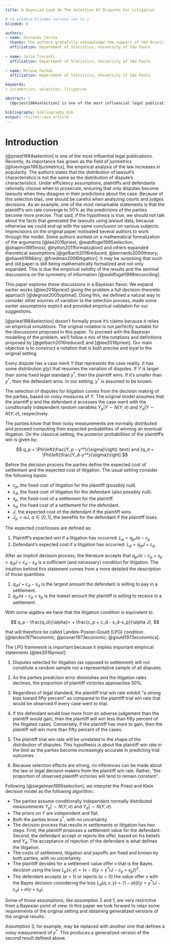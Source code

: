 ```yaml
---
title: A Bayesian Look On The Selection Of Disputes For Litigation

# to produce blinded version set to 1
blinded: 0

authors: 
- name: Fernando Correa
  thanks: The authors gratefully acknowledge the support of the Brazilian Jurimetrics Association for the support of this research.
  affiliation: Department of Statistics, University of São Paulo
  
- name: Julio Trecenti
  affiliation: Department of Statistics, University of São Paulo
  
- name: Milene Farhat
  affiliation: Department of Statistics, University of São Paulo

keywords:
- jurimetrics, selection, litigation

abstract: |
  [@priest1984selection] is one of the most influencial legal publications of all time. The authors states that the distribution of lawsuits is not the same as the distribution of disputes. Under efficiency and simmetry assumptions, plaintiffs and defendants rationally choose when to prosecute, ensuring that only highly unpredictable disputes becomes lawsuits. Because of its empirical importance, several authors worked through the original example with many interests. Some authors worked on a mathematical formalization of the arguments [@lee2016priest; @waldfogel1995selection; @shapiro1995most; @hylton2011formalization] and others expanded theoretical assumptions [@gelbach2016reduced; @bernardo2000theory; @shavell1996any; @friedman2006litigation]. This paper explores these discussions in a Bayesian flavor. We defined a natural way to consider other sources of variation to the selection process, made the assumptions explicit and provided empirical validation for our suggestions.

bibliography: bibliography.bib
output: rticles::asa_article
---
```


# Introduction

[@priest1984selection] is one of the most influential legal publications. Recently, its importance has grown as the field of jurimetrics [@loevinger1963jurimetrics], the empirical analysis of the law increases in popularity. \par
  The authors states that the distribution of lawsuit's characteristics is not the same as the distribution of dispute's characteristics. Under efficiency assumptions, plaintiffs and defendants rationally choose when to prosecute, ensuring that only disputes become lawsuits when they disagree in their predictions about the case. \par
  Because of this selection bias, one should be careful when analyzing courts and judges decisions. As an example, one of the most remarkable statements is that the plaintiff's win rate converge to 50\% as the predictions of the parties become more precise. That said, if the hypothesis is true, we should not talk about the facts that generated the lawsuits using lawsuit data, because otherwise we could end up with the same conclusion on various subjects. \par
  Imprecisions on the original paper motivated several authors to work through the model. Some authors worked on a mathematical formalization of the arguments [@lee2016priest; @waldfogel1995selection; @shapiro1995most; @hylton2011formalization] and others expanded theoretical assumptions [@gelbach2016reduced; @bernardo2000theory; @shavell1996any; @friedman2006litigation]. It may be surprising that such and old paper is still being mathematically formalized and not only expanded. This is due the empirical validity of the results and the seminal discussions on the symmetry of information [@waldfogel1998reconciling]. \par
  This paper explores these discussions in a Bayesian flavor. We expand earlier works [@lee2016priest] giving the problem a full decision-theoretic approach [@degroot2005optimal]. Doing this, we defined a natural way to consider other sources of variation to the selection process, made some earlier assumptions explicit and provided empirical validation for our suggestions.

\section{A Bayesian look on the classical model}

[@priest1984selection] doesn't formally prove it's claims because it relies on empirical simulations. The original notation is not perfectly suitable for the discussions proposed in this paper. To proceed with the Bayesian modelling of the problem, we'll follow a mix of the notations and definitions proposed by [@gelbach2016reduced] and [@lee2016priest]. Our main objective is to construct a notation that is both precise and loyal to the original setting.

\subsection{The decision process}

Every dispute has a case merit $Y$ that represents the case reality. It has some distribution $g(y)$ that resumes the variation of disputes. If $Y$ is larger than some fixed legal standard $y^*$, then the plaintiff wins. If it's smaller than $y^*$, then the defendant wins. In our setting, $y^*$ is assumed to be known.

The selection of disputes for litigation comes from the decision making of the parties, based on noisy measures of $Y$. The original model assumes that the plaintiff $p$ and the defendant $d$ accesses the case merit with the conditionally independent random variables $Y_p|Y \sim N(Y, \sigma)$ and $Y_d|Y \sim N(Y, \sigma)$, respectively.

The parties _know_ that their noisy measurements are normally distributed and proceed computing their expected probabilities of winning an eventual litigation. On the classical setting, the posterior probabilities of the plaintiff's win is given by:

$$ q_p = \Phi\left(\frac{Y_p - y^*}{\sigma}\right) \text{ and }q_d = \Phi\left(\frac{Y_d-y^*}{\sigma}\right).$$

Before the decision process the parties define the expected cost of settlement and the expected cost of litigation. The usual setting consider the following inputs:

- $c_p$, the fixed cost of litigation for the plaintiff (possibly null).
- $c_d$, the fixed cost of litigation for the defendant (also possibly null).
- $s_p$, the fixed cost of a settlement for the plaintiff.
- $s_d$, the fixed cost of a settlement for the defendant.
- $J$, the expected cost of the defendant if the plaintiff wins
- $J_p = \alpha J$, $\alpha \in [0,1]$, the benefits for the defendant if the plaintiff loses.

The expected cost/losses are defined as:

1. Plaintiff's expected win if a litigation has occurred: $L_p = q_pJ\alpha-c_p$
2. Defendant's expected cost if a litigation has occurred: $L_d = q_dJ+c_d$
<!-- - $s_p$, the cost of pre-processual settlement for the plaintiff. -->
<!-- - $s_d$, the cost of pre-processual settlement for the defendant. -->

<!-- Priest and Klein paper adds some parameters to the usual setting: $J$, $\alpha$, $Y$, $Y_d$ and $Y_p$. $Y$ is a random quantity that indicates the true quality of the case and $Y_d$ and $Y_p$ are noisy approximations of $Y$ that are accessible for the parties. $Y$ and $y^*$ are numerical representations of lawsuit's variability and court decision criterion: if $Y > y^*$, some threshold number defined by the court, the plaintiff wins the case. -->

After an implicit decision process, the literature accepts that $q_pJ\alpha-c_p+s_p > q_dJ+c_d-s_d$ is a sufficient (and necessary) condition for litigation. The intuition behind this statement comes from a more detailed the description of those quantities:

1. $q_dJ+c_d-s_d$ is the largest amount the defendant is willing to pay in a settlement. 
2. $q_pJ\alpha-c_p+s_p$ is the lowest amount the plaintiff is willing to receive in a settlement. 

With some algebra we have that the litigation condition is equivalent to

$$ q_p - \frac{q_d}{\alpha}>  +  \frac{c_p + c_d - s_d-s_p}{\alpha J}, $$

that will therefore be called Landes-Posner-Gould (LPG) condition [@landes1971economic; @posner1973economic; @gould1973economics]. 

\subsection{Results}

The LPG framework is important because it implies important empirical statements [@lee2016priest]:

1. Disputes selected for litigation (as opposed to settlement) will not constitute a random sample nor a representative sample of all disputes.

2. As the parties prediciton error diminishes and the litigation rates declines, the proportion of plaintiff victories approaches 50%.

3. Regardless of legal standard, the plaintiff trial win rate exhibit "a strong bias toward fifty percent" as compared to the plaintiff trial win rate that would be observed if every case went to trial.

4. If the defendant would lose more from an adverse judgement than the plaintiff would gain, then the plaintiff will win less than fifty percent of the litigated cases. Conversely, if the plaintiff has more to gain, then the plaintiff will win more than fifty percent of the cases.

5. The plaintiff trial win rate will be unrelated to the shape of the distribution of disputes. This hypothesis is about the plaintiff win rate in the limit as the parties become increasingly accurate in predicting trial outcomes. 

6. Because selection effects are strong, no inferences can be made about the law or legal decision makers from the plaintiff win rate. Rather, "the proportion of observed plaintiff victories will tend to remain constant".

\section{A Bayesian Look}

Following [@siegelman1995selection], we interpret the Priest and Klein decision model as the following algorithm::

- \textbf{Assumption 1} The parties assume conditionally independent normally distributed measurements $Y_p| \sim N(Y, \sigma)$ and $Y_d|\sim N(Y, \sigma)$. 
- \textbf{Assumption 2} The priors on $Y$ are independent and flat.
- \textbf{Assumption 3} Both the parties know $y^*$, with no uncertainty.
- \textbf{Assumption 4} The decision process that results in settlements or litigation has two steps. First, the plaintiff proposes a settlement value for the defendant. Second, the defendant accept or rejects the offer, based on his beliefs and $Y_d$. The acceptance of rejection of the defendant is what defines the litigation.
- \textbf{Assumption 5} The costs of settlement, litigation and payoffs are fixed and known by both parties, with no uncertainty.
- \textbf{Assumption 6} The plaintiff decides for a settlement value offer $v$ that is the Bayes decision using the loss $L_p(v, y) = (v-\left(I(y < y^*)J - c_p + s_p\right))^2$.  
- \textbf{Assumption 7} The defendant accepts ($a = 1$) or rejects ($a = 0$) the value offer $v$ with the Bayes decision considering the loss $L_d(a, v, y) = (1-a)(I(y < y^*)J - c_d) + a(v+s_d)$.

Some of those assumptions, like assumption 2 and 1, are very restrictive from a Bayesian point of view. In this paper we look forward to relax some requirements of the original setting and obtaining generalized versions of the original results. \par

Assumption 3, for example, may be replaced  with another one that defines a noisy measurement of $y^*$. This produces a generalized version of the second result defined above.
